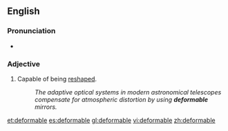 ==English==

===Pronunciation===
* {{a|UK}} {{IPA|[dɪˈfɔːməbəɫ]|lang=en}}

===Adjective===
{{en-adj}}

# Capable of being [[reshape]]d.
#: ''The adaptive optical systems in modern astronomical telescopes compensate for atmospheric distortion by using '''deformable''' mirrors.''

[[et:deformable]]
[[es:deformable]]
[[gl:deformable]]
[[vi:deformable]]
[[zh:deformable]]